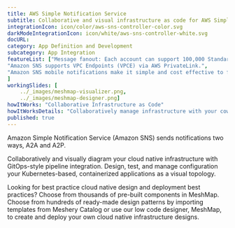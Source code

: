 ```yaml
---
title: AWS Simple Notification Service  
subtitle: Collaborative and visual infrastructure as code for AWS Simple Notification Service
integrationIcon: icon/color/aws-sns-controller-color.svg
darkModeIntegrationIcon: icon/white/aws-sns-controller-white.svg
docURL: 
category: App Definition and Development
subcategory: App Integration
featureList: ["Message fanout: Each account can support 100,000 Standard topics and each topic supports up to 12.5M subscriptions.",
"Amazon SNS supports VPC Endpoints (VPCE) via AWS PrivateLink.",
"Amazon SNS mobile notifications make it simple and cost effective to fan out mobile push notifications to iOS, Android, Fire, Windows, and Baidu devices."
]
workingSlides: [
    ../_images/meshmap-visualizer.png,
    ../_images/meshmap-designer.png]
howItWorks: "Collaborative Infrastructure as Code"
howItWorksDetails: "Collaboratively manage infrastructure with your coworkers synchronously sharing the same designs."
published: true
---
```

<p>
    Amazon Simple Notification Service (Amazon SNS) sends notifications two ways, A2A and A2P.
</p>
<p>
    Collaboratively and visually diagram your cloud native infrastructure with GitOps-style pipeline integration. Design, test, and manage configuration your Kubernetes-based, containerized applications as a visual topology.
</p>
<p>
    Looking for best practice cloud native design and deployment best practices? Choose from thousands of pre-built components in MeshMap. Choose from hundreds of ready-made design patterns by importing templates from Meshery Catalog or use our low code designer, MeshMap, to create and deploy your own cloud native infrastructure designs.
</p>